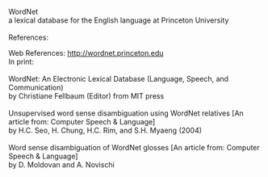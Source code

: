 {{rfv}}
WordNet
<br>
a lexical database for the English language at Princeton University
<br>
<br>
References:

Web References:
http://wordnet.princeton.edu
<br>
In print:
<br>
<br>
WordNet: An Electronic Lexical Database (Language, Speech, and Communication)
<br> 
by Christiane Fellbaum (Editor) from MIT press
<br>
<br>
Unsupervised word sense disambiguation using WordNet relatives [An article from: Computer Speech & Language]  
<br>
by H.C. Seo, H. Chung, H.C. Rim, and S.H. Myaeng (2004) 
<br>	
<br>
Word sense disambiguation of WordNet glosses [An article from: Computer Speech & Language] 
<br>
by D. Moldovan and A. Novischi